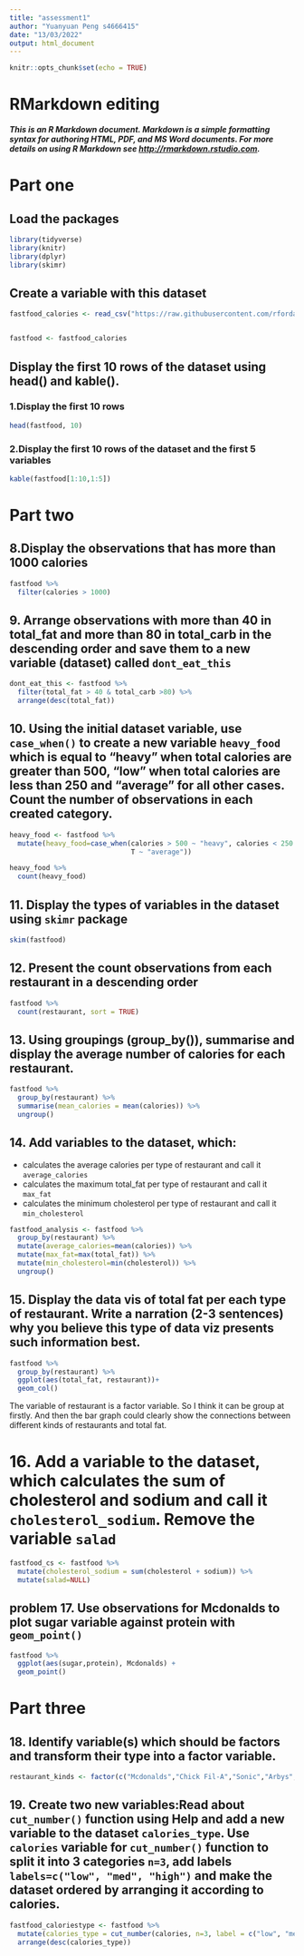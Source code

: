 ```yaml
---
title: "assessment1"
author: "Yuanyuan Peng s4666415"
date: "13/03/2022"
output: html_document
---
```


```r
knitr::opts_chunk$set(echo = TRUE)
```

# RMarkdown editing

***This is an R Markdown document. Markdown is a simple formatting syntax for authoring HTML, PDF, and MS Word documents. For more details on using R Markdown see <http://rmarkdown.rstudio.com>.***

# Part one

## Load the packages

```r
library(tidyverse)
library(knitr)
library(dplyr)
library(skimr)
```

## Create a variable with this dataset

```r
fastfood_calories <- read_csv("https://raw.githubusercontent.com/rfordatascience/tidytuesday/master/data/2018/2018-09-04/fastfood_calories.csv")


fastfood <- fastfood_calories
```

## Display the first 10 rows of the dataset using head() and kable(). 
### 1.Display the first 10 rows

```r
head(fastfood, 10)
```

### 2.Display the first 10 rows of the dataset and the first 5 variables

```r
kable(fastfood[1:10,1:5])
```

# Part two
## 8.Display the observations that has more than 1000 calories

```r
fastfood %>%
  filter(calories > 1000)
```

## 9. Arrange observations with more than 40 in total_fat and more than 80 in total_carb in the descending order and save them to a new variable (dataset) called `dont_eat_this`

```r
dont_eat_this <- fastfood %>%
  filter(total_fat > 40 & total_carb >80) %>%
  arrange(desc(total_fat))
```

## 10. Using the initial dataset variable, use `case_when()` to create a new variable `heavy_food` which is equal to "heavy" when total calories are greater than 500, "low" when total calories are less than 250 and "average" for all other cases. Count the number of observations in each created category.

```r
heavy_food <- fastfood %>%
  mutate(heavy_food=case_when(calories > 500 ~ "heavy", calories < 250 ~ "low",
                              T ~ "average"))

heavy_food %>%
  count(heavy_food)
```

## 11. Display the types of variables in the dataset using `skimr` package

```r
skim(fastfood)
```

## 12. Present the count observations from each restaurant in a descending order

```r
fastfood %>%
  count(restaurant, sort = TRUE)
```

## 13. Using groupings (group_by()), summarise and display the average number of calories for each restaurant.

```r
fastfood %>%
  group_by(restaurant) %>%
  summarise(mean_calories = mean(calories)) %>%
  ungroup() 
```

## 14. Add variables to the dataset, which:
-  calculates the average calories per type of restaurant and call it `average_calories` 
-  calculates the maximum total_fat per type of restaurant and call it `max_fat` 
-  calculates the minimum cholesterol per type of restaurant and call it `min_cholesterol` 

```r
fastfood_analysis <- fastfood %>%
  group_by(restaurant) %>%
  mutate(average_calories=mean(calories)) %>%
  mutate(max_fat=max(total_fat)) %>%
  mutate(min_cholesterol=min(cholesterol)) %>%
  ungroup()
```

## 15. Display the data vis of total fat per each type of restaurant. Write a narration (2-3 sentences) why you believe this type of data viz presents such information best. 

```r
fastfood %>%
  group_by(restaurant) %>%
  ggplot(aes(total_fat, restaurant))+
  geom_col()
```

The variable of restaurant is a factor variable. So I think it can be group at firstly. And then the bar graph could clearly show the connections between different kinds of restaurants and total fat.

# 16. Add a variable to the dataset, which calculates the sum of cholesterol and sodium and call it `cholesterol_sodium`. Remove the variable `salad`

```r
fastfood_cs <- fastfood %>%
  mutate(cholesterol_sodium = sum(cholesterol + sodium)) %>%
  mutate(salad=NULL)
```

## problem 17. Use observations for Mcdonalds to plot sugar variable against protein with `geom_point()`

```r
fastfood %>%
  ggplot(aes(sugar,protein), Mcdonalds) +
  geom_point()
```

# Part three
## 18. Identify variable(s) which should be factors and transform their type into a factor variable.

```r
restaurant_kinds <- factor(c("Mcdonalds","Chick Fil-A","Sonic","Arbys","Burger King","Dairy Queen","Subway","Taco Bell"))
```

## 19. Create two new variables:Read about `cut_number()` function using Help and add a new variable to the dataset `calories_type`. Use `calories` variable for `cut_number()` function to split it into 3 categories `n=3`, add labels `labels=c("low", "med", "high")` and make the dataset ordered by arranging it according to calories.

```r
fastfood_caloriestype <- fastfood %>%
  mutate(calories_type = cut_number(calories, n=3, label = c("low", "med", "high"))) %>%
  arrange(desc(calories_type))
```

